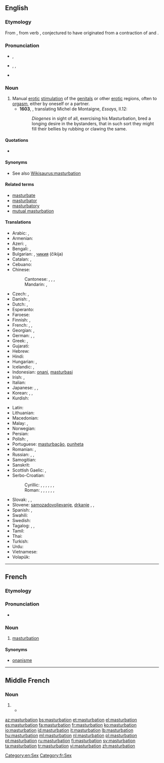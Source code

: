{{also|Masturbation}}
==English==
{{wikipedia}}

===Etymology===
From {{etyl|frm}} {{term|masturbation|lang=frm}}, from {{etyl|la}} verb {{term|masturbor|lang=la}}, conjectured to have originated from a contraction of {{term|manus||hand|lang=la}} and {{term|turbo|turbō|disturb, throw into confusion|lang=la}}.

===Pronunciation===
* {{a|UK}} {{IPA|/ˌmæstəˈbeɪʃ(ə)n/}}, {{X-SAMPA|/%m{st@"beIS@n/}}
* {{a|US}} {{enPR|măs'tərbāʹshən}}, {{IPA|/ˌmæstɚˈbeɪʃən/}}, {{X-SAMPA|/%m{st@`"beIS@n/}}
* {{rhymes|eɪʃən}}

===Noun===
{{en-noun|-|s}}

# Manual [[erotic]] [[stimulation]] of the [[genital]]s or other [[erotic]] regions, often to [[orgasm]], either by oneself or a partner.
#* '''1603''', {{w|John Florio}}, translating Michel de Montaigne, ''Essays'', II.12:
#*: ''Diogenes'' in sight of all, exercising his Masturbation, bred a longing desire in the bystanders, that in such sort they might fill their bellies by rubbing or clawing the same.

====Quotations====
* {{seeCites}}

====Synonyms====
* See also [[Wikisaurus:masturbation]]

====Related terms====
* [[masturbate]]
* [[masturbator]]
* [[masturbatory]]
* [[mutual masturbation]]

====Translations====
{{trans-top|manual erotic stimulation of the genitals}}
* Arabic: {{t-|ar|عادة سرية|f|tr=ʿāda siríyya|sc=Arab}}, {{qualifier|male}} {{t-|ar|استمناء|m|tr=istimnāʾ|sc=Arab}}
* Armenian: {{t-|hy|մաստուրբացիա|tr=masturbac’ia}}
* Azeri: {{t-|az|kəfləmə}}, {{t-|az|onanizm}}
* Bengali: {{t-|bn|হস্তমৈথুন|tr=hôstômoithun|sc=Beng}}, {{t-|bn|হাত মারা|tr=hat mara|sc=Beng}}
* Bulgarian: {{t-|bg|мастурбация|f|tr=masturbácija|sc=Cyrl}}, [[чикия]] (čikija) {{f}} {{qualifier|slang}}
* Catalan: {{t-|ca|masturbació|f}}, {{t-|ca|palla|f}} {{qualifier|slang}}
* Cebuano: {{tø|ceb|paglusi}}
* Chinese:
*: Cantonese: {{tø|yue|自慰|tr=zi6 wai3|sc=Hant}}, {{yue-yue-j|手淫|sau2 jam4}}, {{qualifier|male|vulgar}} {{yue-tsj|打飛機|打飞机|daa2 fei1 gei1}}, {{qualifier|female|vulgar}} {{yue-tsj|打潛艇|打潜艇|daa2 cim4 teng5}}
*: Mandarin: {{zh-zh-p|手淫|shǒuyín}}, {{t|cmn|性自慰|tr=xìngzìwèi|sc=Hani}}
* Czech: {{t+|cs|masturbace|f}}, {{t+|cs|onanie|f}}
* Danish: {{t-|da|masturbation|c}}, {{t-|da|onani|c}}
* Dutch: {{t-|nl|zelfbevrediging|f}}, {{t+|nl|masturbatie|f}}
* Esperanto: {{t-|eo|masturbado}}
* Faroese: {{t-|fo|sjálvsnøktan|f}}
* Finnish: {{t-|fi|masturbaatio}}, {{t+|fi|itsetyydytys}}
* French: {{t+|fr|masturbation|f}}, {{t+|fr|onanisme|m}}, {{t+|fr|branlette|f}} {{qualifier|slang}}
* Georgian: {{t+|ka|მასტურბაცია|tr=masturbac’ia|sc=Geor}}, {{t-|ka|ნძრევა|sc=Geor}}
* German: {{t+|de|Masturbation|f}}, {{t+|de|Onanie|f}}, {{t+|de|Selbstbefriedigung|f}}
* Greek: {{t+|el|αυνανισμός}}, {{qualifier|slang}} {{t+|el|μαλακία}}
* Gujarati: {{t-|gu|હસ્તમૈથુન|sc=Gujr}}
* Hebrew: {{t+|he|אוננות|f|tr=onanút|sc=Hebr}}
* Hindi: {{t-|hi|हस्तमैथुन|m|tr=hastmaithun}}
* Hungarian: {{t+|hu|önkielégítés}}, {{t+|hu|maszturbáció}}
* Icelandic: {{t+|is|sjálfsfróun|f}}, {{t-|is|rúnk|n}}
* Indonesian: [[onani]], [[masturbasi]]
* Irish: {{t-|ga|glacaireacht|f}}, {{t-|ga|lámhchartadh|m}}
* Italian: {{t+|it|masturbazione|f}}
* Japanese: {{t-|ja|マスターベーション|tr=masutābēshon}}, {{t-|ja|オナニー|tr=onanī}}, {{t-|ja|自慰|tr=jii}}
* Korean: {{t+|ko|마스터베이션|tr=maseuteobeisyeon}}, {{t+|ko|자위|tr=jawi}}, {{t+|ko|딸딸이|tr=ddalddali}}
* Kurdish: {{t-|ku|destperkî|f}}
{{trans-mid}}
* Latin: {{t-|la|masturbatio|f}}
* Lithuanian: {{t-|lt|masturbacija|f}}
* Macedonian: {{t-|mk|мастурбација|f|tr=masturbacija}}
* Malay: {{t|ms|pelancapan}}, {{t|ms|masturbasi}}
* Norwegian: {{t-|no|onanering}}
* Persian: {{t+|fa|جلق|tr=jalq|sc=fa-Arab}}
* Polish: {{t+|pl|masturbacja|f}}, {{t+|pl|onanizm|m}}
* Portuguese: [[masturbação]], [[punheta]] {{qualifier|slang}}
* Romanian: {{t+|ro|masturbație|f}}, {{t+|ro|masturbare|f}}
* Russian: {{t+|ru|мастурбация|f|tr=masturbácija|sc=Cyrl}}, {{t+|ru|онанизм|m|tr=onanízm|sc=Cyrl}}, {{t+|ru|рукоблудие|n|tr=rukoblúdije|sc=Cyrl}}
* Samogitian: {{tø|sgs|mastorbacėjė|f}}
* Sanskrit: {{t-|sa|हस्तमैथुन|m|tr=hastamaithuna}}
* Scottish Gaelic: {{t-|gd|brodadh|m}}, {{t-|gd|fèin-bhrodadh|m}}
* Serbo-Croatian:
*: Cyrillic: {{t-|sh|самозадовољавање|n|sc=Cyrl}}, {{t-|sh|мастурбација|f|sc=Cyrl}}, {{t-|sh|рукоблуд|m|sc=Cyrl}}, {{t-|sh|мануступрација|f|sc=Cyrl}}, {{t-|sh|самоблуд|m|sc=Cyrl}}, {{t-|sh|онанија|f|sc=Cyrl}}, {{qualifier|vulgar}} {{t-|sh|дркање|n|sc=Cyrl}}
*: Roman: {{t-|sh|samozadovoljavanje|n}}, {{t-|sh|masturbacija|f}}, {{t-|sh|rukoblud|m}}, {{t-|sh|manustupracija|f}}, {{t-|sh|samoblud|m}}, {{t-|sh|onanija|f}}, {{t-|sh|drkanje|n}}
* Slovak: {{t-|sk|ukájanie|n}}, {{t-|sk|onania|f}}, {{t-|sk|masturbácia|f}}
* Slovene: [[samozadovoljevanje]], [[drkanje]] {{qualifier|vulgar}}, {{qualifier|medical}} {{t-|sl|masturbacija|alt=masturbácija}}, {{t-|sl|masturbiranje|n}}
* Spanish: {{t+|es|masturbación|f}}, {{t+|es|paja|f}} {{qualifier|slang}}
* Swahili: {{t+|sw|punyeto}}
* Swedish: {{t+|sv|onani}}
* Tagalog: {{t-|tl|masturbasyon}}, {{t-|tl|pagsalsal}}, {{t-|tl|jakol}}
* Tamil: {{t-|ta|சுய இன்பம்}}
* Thai: {{t-|th|การช่วยตัวเอง|tr=gaan chûaydtuaeng|sc=Thai}}
* Turkish: {{t+|tr|mastürbasyon}}
* Urdu: {{t-|ur|جلق|m|tr=jalaq}}
* Vietnamese: {{t+|vi|thủ dâm|alt=sự thủ dâm}}
* Volapük: {{t-|vo|masturbat}}
{{trans-bottom}}

[[Category:en:Sex]]

----

==French==
{{wikipedia|lang=fr}}

===Etymology===
{{suffix|masturber|ation|lang=fr}}

===Pronunciation===
* {{IPA|/mastyʁbasjɔ̃/|lang=fr}}

===Noun===
{{fr-noun|f}}

# [[#English|masturbation]]

====Synonyms====
* [[onanisme]]

[[Category:fr:Sex]]

----

==Middle French==

===Noun===
{{head|frm|noun|g=f|plural not attested}}

# {{l|en|masturbation}}
#* {{quote-book|passage=La premiere façon est parmy nous abominable, la nature reclamant en apparence contre cette deception de nerfs, appellée '''masturbation'''.|page=114|URL=http://books.google.fr/books?id=He9IAAAAcAAJ&pg=PA114&lpg=PA114&dq=masturbation&source=bl&ots=zdf4Dp7OP0&sig=bbpfHN9Ty0UTXXbNIoT7-5T9q58&hl=fr&sa=X&ei=lnxDUNyKMOaj0QXWrIDIDw&ved=0CDwQ6AEwAQ#v=onepage&q=masturbation&f=false|author=François de La Mothe Le Vaye|title=Quatre Dialogues Faits A L'Imitation Des Anciens|year=1506}}

[[az:masturbation]]
[[bs:masturbation]]
[[et:masturbation]]
[[el:masturbation]]
[[es:masturbation]]
[[fa:masturbation]]
[[fr:masturbation]]
[[ko:masturbation]]
[[io:masturbation]]
[[id:masturbation]]
[[it:masturbation]]
[[lb:masturbation]]
[[hu:masturbation]]
[[ml:masturbation]]
[[nl:masturbation]]
[[pl:masturbation]]
[[pt:masturbation]]
[[ru:masturbation]]
[[fi:masturbation]]
[[sv:masturbation]]
[[ta:masturbation]]
[[tr:masturbation]]
[[vi:masturbation]]
[[zh:masturbation]]